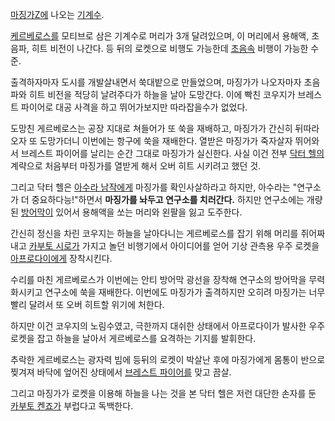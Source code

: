 [[마징가Z]]에 나오는 [[기계수]].

[[케르베로스]]를 모티브로 삼은 기계수로 머리가 3개 달려있으며, 이 머리에서 용해액, 초음파, 히트 비전이 나간다. 등 뒤의 로켓으로 비행도 가능한데 [[초음속]] 비행이 가능한 수준.

출격하자마자 도시를 개발살내면서 쑥대밭으로 만들었으며, 마징가가 나오자마자 초음파와 히트 비전을 적당히 날려주다가 하늘을 날아 도망간다. 이에 빡친 코우지가 브레스트 파이어로 대공 사격을 하고 뛰어가보지만 따라잡을수가 없었다.

도망친 게르베로스는 공장 지대로 쳐들어가 또 쑥을 재배하고, 마징가가 간신히 뒤따라오자 또 도망가더니 이번에는 항구에 쑥을 재배한다. 열받은 마징가가 죽자살자 뛰어와서 브레스트 파이어를 날리는 순간 그대로 마징가가 실신한다. 사실 이건 전부 [[닥터 헬]]의 계략으로 처음부터 마징가를 열받게 해서 오버 히트 시키려고 했던 것.

그리고 닥터 헬은 [[아수라 남작]]에게 마징가를 확인사살하라고 하지만, 아수라는 "연구소가 더 중요하다능!"하면서 '''마징가를 놔두고 연구소를 치러간다.''' 하지만 연구소에는 개량된 [[방어막]]이 있어서 용해액을 쏘는 머리와 왼팔을 잃고 도주한다.

간신히 정신을 차린 코우지는 하늘을 날아다니는 게르베로스를 잡기 위해 머리를 쥐어짜내고 [[카부토 시로]]가 가지고 놀던 비행기에서 아이디어를 얻어 기상 관측용 우주 로켓을 [[아프로다이]]에게 장착시킨다.

수리를 마친 게르베로스가 이번에는 안티 방어막 광선을 장착해 연구소의 방어막을 무력화시키고 연구소에 쑥을 재배한다. 이번에도 마징가가 출격하지만 오히려 마징가는 너무 빨리 달려서 또 오버 히트할 위기에 처한다.

하지만 이건 코우지의 노림수였고, 극한까지 대쉬한 상태에서 아프로다이가 발사한 우주 로켓을 잡고 하늘을 날아서 게르베로스를 요격하는 기지를 발휘한다.

추락한 게르베로스는 광자력 빔에 등뒤의 로켓이 박살난 후에 마징가에게 몸통이 반으로 찢겨져 바닥에 엎어진 상태에서 [[브레스트 파이어]]를 맞고 끔살.

그리고 마징가가 로켓을 이용해 하늘을 나는 것을 본 닥터 헬은 저런 대단한 손자를 둔 [[카부토 켄죠]]가 부럽다고 독백한다.
